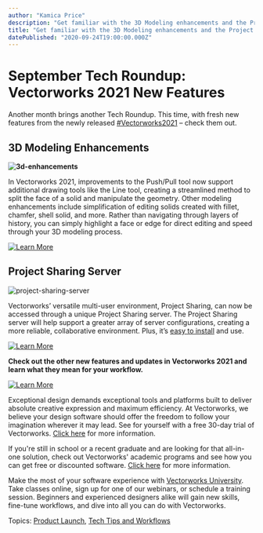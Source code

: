 ```yaml
---
author: "Kamica Price"
description: "Get familiar with the 3D Modeling enhancements and the Project Sharing server now available in Vectorworks 2021."
title: "Get familiar with the 3D Modeling enhancements and the Project Sharing server now available in Vectorworks 2021." 
datePublished: "2020-09-24T19:00:00.000Z"
---
```

# September Tech Roundup: Vectorworks 2021 New Features

Another month brings another Tech Roundup. This time, with fresh new features from the newly released [#Vectorworks2021](https://www.vectorworks.net/2021?utm%5Fcampaign=blog&utm%5Fcontent=092420techroundup&utm%5Fmedium=planetvectorworks&utm%5Fsource=intext) – check them out.

## 3D Modeling Enhancements

**![3d-enhancements](https://blog.vectorworks.net/hs-fs/hubfs/Blog%20Images/200924_Tech%20Roundup/3d-enhancements.jpg?width=600&name=3d-enhancements.jpg)**

In Vectorworks 2021, improvements to the Push/Pull tool now support additional drawing tools like the Line tool, creating a streamlined method to split the face of a solid and manipulate the geometry. Other modeling enhancements include simplification of editing solids created with fillet, chamfer, shell solid, and more. Rather than navigating through layers of history, you can simply highlight a face or edge for direct editing and speed through your 3D modeling process.

[![Learn More](https://no-cache.hubspot.com/cta/default/3018241/66d32748-6fc4-4597-b51a-7992708072b7.png)](https://cta-redirect.hubspot.com/cta/redirect/3018241/66d32748-6fc4-4597-b51a-7992708072b7) 

## Project Sharing Server

![project-sharing-server](https://blog.vectorworks.net/hs-fs/hubfs/Blog%20Images/200924_Tech%20Roundup/project-sharing-server.jpg?width=600&name=project-sharing-server.jpg)

Vectorworks’ versatile multi-user environment, Project Sharing, can now be accessed through a unique Project Sharing server. The Project Sharing server will help support a greater array of server configurations, creating a more reliable, collaborative environment. Plus, it’s [easy to install](https://app-help.vectorworks.net/2021/eng/index.htm#t=VW2021%5FGuide/ProjectSharing/The%5FProject%5FSharing%5FServer.htm&rhsearch=project%20sharing%20server&rhhlterm=project%20sharing%20server&rhsyns=?utm%5Fcampaign=blog&utm%5Fcontent=092420techroundup&utm%5Fmedium=planetvectorworks&utm%5Fsource=intext) and use.

[![Learn More](https://no-cache.hubspot.com/cta/default/3018241/f2d36ae5-5227-4e97-a318-6ea3dc2f6172.png)](https://cta-redirect.hubspot.com/cta/redirect/3018241/f2d36ae5-5227-4e97-a318-6ea3dc2f6172) 

**Check out the other new features and updates in Vectorworks 2021 and learn what they mean for your workflow.**

[![Learn More](https://no-cache.hubspot.com/cta/default/3018241/fa9d3955-6bd5-4d7e-ac9c-173830766638.png)](https://cta-redirect.hubspot.com/cta/redirect/3018241/fa9d3955-6bd5-4d7e-ac9c-173830766638) 

Exceptional design demands exceptional tools and platforms built to deliver absolute creative expression and maximum efficiency. At Vectorworks, we believe your design software should offer the freedom to follow your imagination wherever it may lead. See for yourself with a free 30-day trial of Vectorworks. [Click here](https://www.vectorworks.net/trial/form) for more information.

If you're still in school or a recent graduate and are looking for that all-in-one solution, check out Vectorworks' academic programs and see how you can get free or discounted software. [Click here](https://www.vectorworks.net/en-US/education) for more information.

Make the most of your software experience with [Vectorworks University](https://university.vectorworks.net/). Take classes online, sign up for one of our webinars, or schedule a training session. Beginners and experienced designers alike will gain new skills, fine-tune workflows, and dive into all you can do with Vectorworks. 

 Topics: [Product Launch](https://blog.vectorworks.net/topic/product-launch), [Tech Tips and Workflows](https://blog.vectorworks.net/topic/tech-tips-and-workflows) 

 